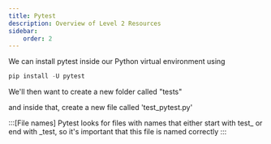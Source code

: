 ```yaml
---
title: Pytest
description: Overview of Level 2 Resources
sidebar:
    order: 2
---
```


We can install pytest inside our Python virtual environment using

```python
pip install -U pytest
```

We'll then want to create a new folder called "tests"

and inside that, create a new file called 'test_pytest.py'

:::[File names]
Pytest looks for files with names that either start with test_ or end with _test, so it's important that this file is named correctly
:::

